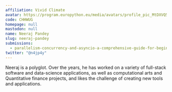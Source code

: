 ```yaml
---
affiliation: Vivid Climate
avatar: https://program.europython.eu/media/avatars/profile_pic_MtDXVQ5_hTyMfCa.jpeg
code: CHHWUG
homepage: null
mastodon: null
name: Neeraj Pandey
slug: neeraj-pandey
submissions:
  - parallelism-concurrency-and-asyncio-a-comprehensive-guide-for-beginners
twitter: "@n4jp4y"
---
```


Neeraj is a polyglot. Over the years, he has worked on a variety of full-stack
software and data-science applications, as well as computational arts and
Quantitative finance projects, and likes the challenge of creating new tools and
applications.
